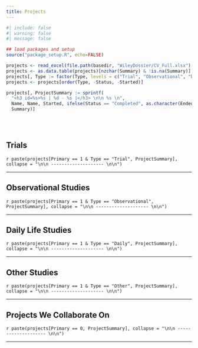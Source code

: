 ```yaml
---
title: Projects
---
```


```r
#| include: false
#| warning: false
#| message: false

## load packages and setup
source("package_setup.R", echo=FALSE)

projects <- read_excel(file.path(basedir, "WileyDossier/CV_Full.xlsx"), sheet = "Projects")
projects <- as.data.table(projects)[nzchar(Summary) & !is.na(Summary)]
projects[, Type := factor(Type, levels = c("Trial", "Observational", "Daily", "Other"))]
projects <- projects[order(Type, -Status, -Started)]

projects[, ProjectSummary := sprintf(
  "<h3 id=%s>%s | %d - %s |</h3> \n\n %s \n",
  Name, Name, Started, ifelse(Status == "Completed", as.character(Ended), "current"),
  Summary)]

```

<br></br>

## Trials

`r paste(projects[Primary == 1 & Type == "Trial", ProjectSummary], collapse = "\n\n -------------------- \n\n")`

----------------------

## Observational Studies

`r paste(projects[Primary == 1 & Type == "Observational", ProjectSummary], collapse = "\n\n -------------------- \n\n")`

----------------------

## Daily Life Studies

`r paste(projects[Primary == 1 & Type == "Daily", ProjectSummary], collapse = "\n\n -------------------- \n\n")`

----------------------

## Other Studies

`r paste(projects[Primary == 1 & Type == "Other", ProjectSummary], collapse = "\n\n -------------------- \n\n")`

----------------------


<h2 id="collaborations">Projects We Collaborate On</h2>

`r paste(projects[Primary == 0, ProjectSummary], collapse = "\n\n -------------------- \n\n")`

----------------------
